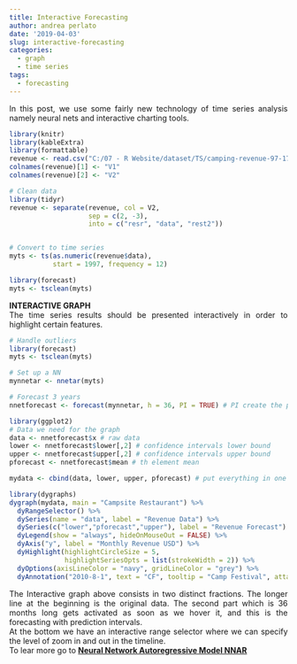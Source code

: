 ```yaml
---
title: Interactive Forecasting
author: andrea perlato
date: '2019-04-03'
slug: interactive-forecasting
categories:
  - graph
  - time series
tags:
  - forecasting
---
```


<style>
body {
text-align: justify}
</style>

In this post, we use some fairly new technology of time series analysis namely neural nets and interactive charting tools.

```r
library(knitr)
library(kableExtra)
library(formattable)
revenue <- read.csv("C:/07 - R Website/dataset/TS/camping-revenue-97-17.csv", sep = "," , quote = "")
colnames(revenue)[1] <- "V1"
colnames(revenue)[2] <- "V2"

# Clean data
library(tidyr)
revenue <- separate(revenue, col = V2,
                    sep = c(2, -3),
                    into = c("resr", "data", "rest2"))


# Convert to time series
myts <- ts(as.numeric(revenue$data), 
           start = 1997, frequency = 12)

library(forecast)
myts <- tsclean(myts)

```

**INTERACTIVE GRAPH** </br>
The time series results should be presented interactively in order to highlight certain features. 

```r
# Handle outliers
library(forecast)
myts <- tsclean(myts)

# Set up a NN
mynnetar <- nnetar(myts)

# Forecast 3 years
nnetforecast <- forecast(mynnetar, h = 36, PI = TRUE) # PI create the prediction intervals for the forecast

library(ggplot2)
# Data we need for the graph
data <- nnetforecast$x # raw data
lower <- nnetforecast$lower[,2] # confidence intervals lower bound
upper <- nnetforecast$upper[,2] # confidence intervals upper bound
pforecast <- nnetforecast$mean # th element mean

mydata <- cbind(data, lower, upper, pforecast) # put everything in one dataframe

library(dygraphs)
dygraph(mydata, main = "Campsite Restaurant") %>%                                       # get data and the caption
  dyRangeSelector() %>%                                                                 # the zoom tool
  dySeries(name = "data", label = "Revenue Data") %>%                                   # add time series which are store in: data <- nnetforecast$x
  dySeries(c("lower","pforecast","upper"), label = "Revenue Forecast") %>%              # add the forecast and CI
  dyLegend(show = "always", hideOnMouseOut = FALSE) %>%                                 # add the legend (time series + forecast)
  dyAxis("y", label = "Monthly Revenue USD") %>%                                        # label the y axis
  dyHighlight(highlightCircleSize = 5,                                                  # specify what happen when the mouse in hovering the graph
              highlightSeriesOpts = list(strokeWidth = 2)) %>%
  dyOptions(axisLineColor = "navy", gridLineColor = "grey") %>%                         # set axis and fridline colors
  dyAnnotation("2010-8-1", text = "CF", tooltip = "Camp Festival", attachAtBottom = T)  # add annotation

```

The Interactive graph above consists in two distinct fractions. The longer line at the beginning is the original data. The second part which is 36 months long gets activated as soon as we hover it, and this is the forecasting with prediction intervals. </br>
At the bottom we have an interactive range selector where we can specify the level of zoom in and out in the timeline. </br>
To lear more go to [**Neural Network Autoregressive Model NNAR**](https://andrea-perlato.netlify.com/tspost/neural-nets-and-interactive-graphs/)





















